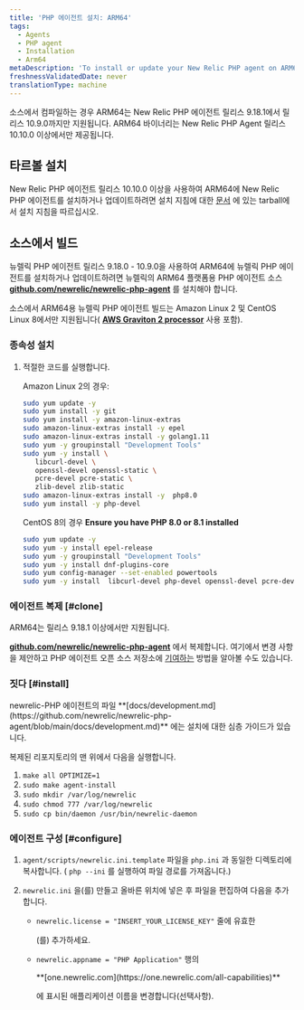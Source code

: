 ```yaml
---
title: 'PHP 에이전트 설치: ARM64'
tags:
  - Agents
  - PHP agent
  - Installation
  - Arm64
metaDescription: 'To install or update your New Relic PHP agent on ARM64, start here.'
freshnessValidatedDate: never
translationType: machine
---
```


<Callout variant="important">
  소스에서 컴파일하는 경우 ARM64는 New Relic PHP 에이전트 릴리스 9.18.1에서 릴리스 10.9.0까지만 지원됩니다. ARM64 바이너리는 New Relic PHP Agent 릴리스 10.10.0 이상에서만 제공됩니다.
</Callout>

## 타르볼 설치

New Relic PHP 에이전트 릴리스 10.10.0 이상을 사용하여 ARM64에 New Relic PHP 에이전트를 설치하거나 업데이트하려면 설치 지침에 대한 [문서](/docs/apm/agents/php-agent/installation/php-agent-installation-overview/#install-tar) 에 있는 tarball에서 설치 지침을 따르십시오.

## 소스에서 빌드

뉴렐릭 PHP 에이전트 릴리스 9.18.0 - 10.9.0을 사용하여 ARM64에 뉴렐릭 PHP 에이전트를 설치하거나 업데이트하려면 뉴렐릭의 ARM64 플랫폼용 PHP 에이전트 소스 <DNT>**[github.com/newrelic/newrelic-php-agent](https://github.com/newrelic/newrelic-php-agent)**</DNT> 를 설치해야 합니다.

소스에서 ARM64용 뉴렐릭 PHP 에이전트 빌드는 Amazon Linux 2 및 CentOS Linux 8에서만 지원됩니다( <DNT>**[AWS Graviton 2 processor](https://aws.amazon.com/ec2/graviton/)**</DNT> 사용 포함).

### 종속성 설치

1. 적절한 코드를 실행합니다.

   Amazon Linux 2의 경우:

   ```bash
   sudo yum update -y
   sudo yum install -y git 
   sudo yum install -y amazon-linux-extras
   sudo amazon-linux-extras install -y epel
   sudo amazon-linux-extras install -y golang1.11
   sudo yum -y groupinstall "Development Tools"
   sudo yum -y install \
      libcurl-devel \
      openssl-devel openssl-static \
      pcre-devel pcre-static \
      zlib-devel zlib-static
   sudo amazon-linux-extras install -y  php8.0
   sudo yum install -y php-devel
   ```

   CentOS 8의 경우 <DNT>**Ensure you have PHP 8.0 or 8.1 installed**</DNT>

   ```bash
   sudo yum update -y
   sudo yum -y install epel-release
   sudo yum -y groupinstall "Development Tools"
   sudo yum -y install dnf-plugins-core
   sudo yum config-manager --set-enabled powertools
   sudo yum -y install  libcurl-devel php-devel openssl-devel pcre-devel pcre-static zlib-devel zlib-static golang
   ```

### 에이전트 복제 [#clone]

<Callout variant="important">
  ARM64는 릴리스 9.18.1 이상에서만 지원됩니다.
</Callout>

<DNT>**[github.com/newrelic/newrelic-php-agent](https://github.com/newrelic/newrelic-php-agent)**</DNT> 에서 복제합니다. 여기에서 변경 사항을 제안하고 PHP 에이전트 오픈 소스 저장소에 [기여하는](https://github.com/newrelic/newrelic-php-agent/issues) 방법을 알아볼 수도 있습니다.

### 짓다 [#install]

<Callout variant="tip">
  newrelic-PHP 에이전트의 파일 <DNT>**[docs/development.md](https://github.com/newrelic/newrelic-php-agent/blob/main/docs/development.md)**</DNT> 에는 설치에 대한 심층 가이드가 있습니다.
</Callout>

복제된 리포지토리의 맨 위에서 다음을 실행합니다.

1. `make all OPTIMIZE=1`
2. `sudo make agent-install`
3. `sudo mkdir /var/log/newrelic`
4. `sudo chmod 777 /var/log/newrelic`
5. `sudo cp bin/daemon /usr/bin/newrelic-daemon`

### 에이전트 구성 [#configure]

1. `agent/scripts/newrelic.ini.template` 파일을 `php.ini` 과 동일한 디렉토리에 복사합니다. ( `php --ini` 를 실행하여 파일 경로를 가져옵니다.)

2. `newrelic.ini` 을(를) 만들고 올바른 위치에 넣은 후 파일을 편집하여 다음을 추가합니다.

   * `newrelic.license = "INSERT_YOUR_LICENSE_KEY"` 줄에 유효한

     <InlinePopover type="licenseKey"/>

     (를) 추가하세요.

   * `newrelic.appname = "PHP Application"` 행의

     <DNT>
       **[one.newrelic.com](https://one.newrelic.com/all-capabilities)**
     </DNT>

     에 표시된 애플리케이션 이름을 변경합니다(선택사항).

<InstallFeedback/>
